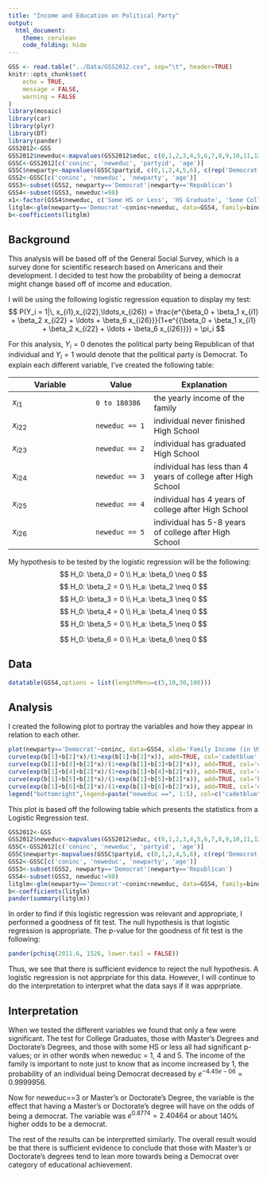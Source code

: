 ```yaml
---
title: "Income and Education on Political Party"
output: 
  html_document:
    theme: cerulean
    code_folding: hide
---
```


```r
GSS <- read.table("../Data/GSS2012.csv", sep="\t", header=TRUE)
knitr::opts_chunk$set(
	echo = TRUE,
	message = FALSE,
	warning = FALSE
)
library(mosaic)
library(car)
library(plyr)
library(DT)
library(pander)
GSS2012<-GSS
GSS2012$neweduc<-mapvalues(GSS2012$educ, c(0,1,2,3,4,5,6,7,8,9,10,11,12,13,14,15,16,17,18,19,20), c(rep('1', 12), '2', rep('3', 3), '4', rep('5', 4)))
GSSC<-GSS2012[c('coninc', 'neweduc', 'partyid', 'age')]
GSSC$newparty<-mapvalues(GSSC$partyid, c(0,1,2,4,5,6), c(rep('Democrat', 3), c(rep('Republican', 3))))
GSS2<-GSSC[c('coninc', 'neweduc', 'newparty', 'age')]
GSS3<-subset(GSS2, newparty=='Democrat'|newparty=='Republican')
GSS4<-subset(GSS3, neweduc!=98)
x1<-factor(GSS4$neweduc, c('Some HS or Less', 'HS Graduate', 'Some College', 'College Graduate',"Master's or Doctorate's Degree"))
litglm<-glm(newparty=='Democrat'~coninc+neweduc, data=GSS4, family=binomial)
b<-coefficients(litglm)
```
## Background
This analysis will be based off of the General Social Survey, which is a survey done for scientific research based on Americans and their development. I decided to test how the probability of being a democrat might change based off of income and education.


I will be using the following logistic regression equation to display my test:
$$
  P(Y_i = 1|\, x_{i1},x_{i22},\ldots,x_{i26}) = \frac{e^{\beta_0 + \beta_1 x_{i1} + \beta_2 x_{i22} + \ldots + \beta_6 x_{i26}}}{1+e^{{\beta_0 + \beta_1 x_{i1} + \beta_2 x_{i22} + \ldots + \beta_6 x_{i26}}}} = \pi_i
$$

For this analysis, $Y_i=0$ denotes the political party being Republican of that individual and $Y_i=1$ would denote that the political party is Democrat. To explain each different variable, I've created the following table:

| Variable | Value | Explanation |
|----------|-------|-------------|
| $x_{i1}$ | `0 to 180386` | the yearly income of the family |
| $x_{i22}$ | `neweduc == 1` | individual never finished High School |
| $x_{i23}$ | `neweduc == 2` | individual has graduated High School |
| $x_{i24}$ | `neweduc == 3` | individual has less than 4 years of college after High School |
| $x_{i25}$ | `neweduc == 4` | individual has 4 years of college after High School |
| $x_{i26}$ | `neweduc == 5` | individual has 5-8 years of college after High School |




My hypothesis to be tested by the logistic regression will be the following:
$$
  H_0: \beta_0 = 0 \\
  H_a: \beta_0 \neq 0
$$
$$
  H_0: \beta_2 = 0 \\
  H_a: \beta_2 \neq 0
$$
$$
  H_0: \beta_3 = 0 \\
  H_a: \beta_3 \neq 0
$$
$$
  H_0: \beta_4 = 0 \\
  H_a: \beta_4 \neq 0
$$
$$
  H_0: \beta_5 = 0 \\
  H_a: \beta_5 \neq 0
$$

$$
  H_0: \beta_6 = 0 \\
  H_a: \beta_6 \neq 0
$$

## Data

```r
datatable(GSS4,options = list(lengthMenu=c(5,10,30,100)))
```


## Analysis


I created the following plot to portray the variables and how they appear in relation to each other.

```r
plot(newparty=='Democrat'~coninc, data=GSS4, xlab='Family Income (in USD)', ylab='Probablility of Being a Democrat')
curve(exp(b[1]+b[2]*x)/(1+exp(b[1]+b[2]*x)), add=TRUE, col='cadetblue', lwd=2)
curve(exp(b[1]+b[3]+b[2]*x)/(1+exp(b[1]+b[3]+b[2]*x)), add=TRUE, col='chartreuse4', lwd=2)
curve(exp(b[1]+b[4]+b[2]*x)/(1+exp(b[1]+b[4]+b[2]*x)), add=TRUE, col='chocolate3', lwd=2)
curve(exp(b[1]+b[5]+b[2]*x)/(1+exp(b[1]+b[5]+b[2]*x)), add=TRUE, col='brown3', lwd=2)
curve(exp(b[1]+b[6]+b[2]*x)/(1+exp(b[1]+b[6]+b[2]*x)), add=TRUE, col='darkgoldenrod3', lwd=2)
legend("bottomright",legend=paste("neweduc ==", 1:5), col=c("cadetblue","chartreuse4","chocolate3","brown3","darkgoldenrod3"), lty=1)
```

This plot is based off the following table which presents the statistics from a Logistic Regression test.

```r
GSS2012<-GSS
GSS2012$neweduc<-mapvalues(GSS2012$educ, c(0,1,2,3,4,5,6,7,8,9,10,11,12,13,14,15,16,17,18,19,20), c(rep('1', 12), '2', rep('3', 3), '4', rep("5", 4)))
GSSC<-GSS2012[c('coninc', 'neweduc', 'partyid', 'age')]
GSSC$newparty<-mapvalues(GSSC$partyid, c(0,1,2,4,5,6), c(rep('Democrat', 3), c(rep('Republican', 3))))
GSS2<-GSSC[c('coninc', 'neweduc', 'newparty', 'age')]
GSS3<-subset(GSS2, newparty=='Democrat'|newparty=='Republican')
GSS4<-subset(GSS3, neweduc!=98)
litglm<-glm(newparty=='Democrat'~coninc+neweduc, data=GSS4, family=binomial)
b<-coefficients(litglm)
pander(summary(litglm))
```


</div>

In order to find if this logistic regression was relevant and appropriate, I performed a goodness of fit test. The null hypothesis is that logistic regression is appropriate. The p-value for the goodness of fit test is the following:

```r
pander(pchisq(2011.6, 1526, lower.tail = FALSE))
```

</div>

Thus, we see that there is sufficient evidence to reject the null hypothesis. A logistic regression is not apprpriate for this data. However, I will continue to do the interpretation to interpret what the data says if it was apprpriate.

## Interpretation
When we tested the different variables we found that only a few were significant. The test for College Graduates, those with Master's Degrees and Doctorate's Degrees, and those with some HS or less all had significant p-values; or in other words when neweduc = 1, 4 and 5. The income of the family is important to note just to know that as income increased by 1, the probability of an individual being Democrat decreased by $e^{-4.45e-06}=0.9999956$. 

Now for neweduc==3 or Master's or Doctorate's Degree, the variable is the effect that having a Master's or Doctorate's degree will have on the odds of being a democrat. The variable was $e^{0.8774}=2.40464$ or about 140% higher odds to be a democrat. 

The rest of the results can be interpretted similarly. The overall result would be that there is sufficient evidence to conclude that those with Master's or Doctorate's degrees tend to lean more towards being a Democrat over category of educational achievement.
